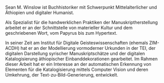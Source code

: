 Sean M. Winslow ist Buchhistoriker mit Schwerpunkt Mittelalterlicher und Äthiopien und digitaler Humanist.&#x20;

Als Spezialist für die handwerklichen Praktiken der Manuskriptherstellung arbeitet er an der Schnittstelle von materieller Kultur und dem geschriebenen Wort, vom Papyrus bis zum Hypertext.&#x20;

In seiner Zeit am Institut für Digitale Geisteswissenschaften (ehemals ZIM-ACDH) hat er an der Modellierung vormoderner Urkunden in der TEI, der digitalen Darstellung syrischer Manuskriptschätze und der digitalen Katalogisierung äthiopischer Einbanddekorationen gearbeitet. Im Rahmen dieser Arbeit hat er ein Interesse an der automatischen Erkennung von Elementen für die Katalogisierung mittels Computer Vision und deren Umkehrung, der Text-zu-Bild-Generierung, entwickelt.
